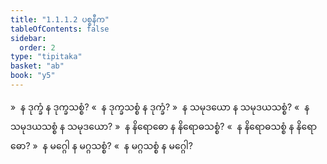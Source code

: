 ```yaml
---
title: "1.1.1.2 ပစ္စနီက"
tableOfContents: false
sidebar:
  order: 2
type: "tipitaka"
basket: "ab"
book: "y5"
---
```



<DynamicBreadcrumb />

<Division number="3" book="y5" e="ch" v="33" p="205">

<Paragraph number="11" book="y5">
»  န ဒုက္ခံ န ဒုက္ခသစ္စံ?
</Paragraph>

<Paragraph number="12" book="y5">
«  န ဒုက္ခသစ္စံ န ဒုက္ခံ?
</Paragraph>

<Paragraph number="13" book="y5">
»  န သမုဒယော န သမုဒယသစ္စံ?
</Paragraph>

<Paragraph number="14" book="y5">
«  န သမုဒယသစ္စံ န သမုဒယော?
</Paragraph>

<Paragraph number="15" book="y5">
»  န နိရောဓော န နိရောဓသစ္စံ?
</Paragraph>

<Paragraph number="16" book="y5">
«  န နိရောဓသစ္စံ န နိရောဓော?
</Paragraph>

<Paragraph number="17" book="y5">
»  န မဂ္ဂေါ န မဂ္ဂသစ္စံ?
</Paragraph>

<Paragraph number="18" book="y5">
«  န မဂ္ဂသစ္စံ န မဂ္ဂေါ?
</Paragraph>
</Division>